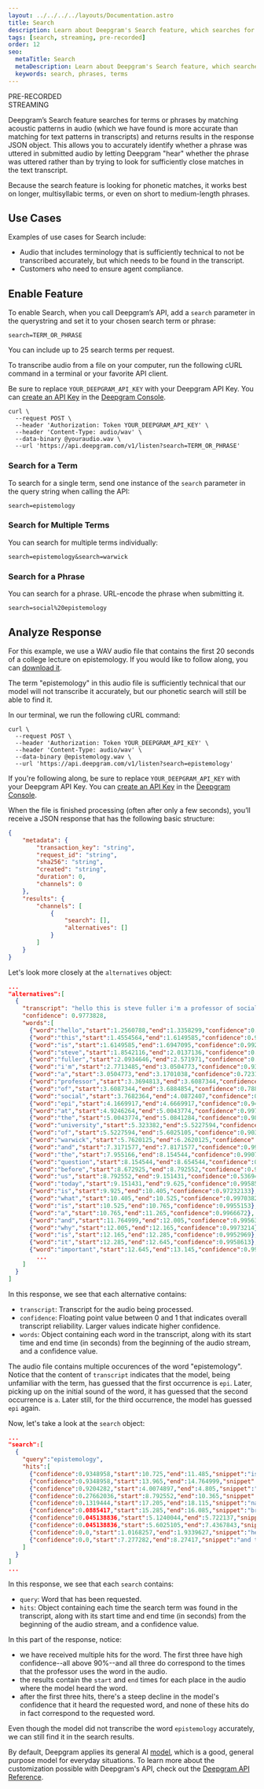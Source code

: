 ---
layout: ../../../../layouts/Documentation.astro
title: Search
description: Learn about Deepgram's Search feature, which searches for terms or phrases in submitted audio.
tags: [search, streaming, pre-recorded]
order: 12
seo:
  metaTitle: Search
  metaDescription: Learn about Deepgram's Search feature, which searches for terms or phrases in submitted audio.
  keywords: search, phrases, terms
---

<div class="badge">PRE-RECORDED</div>
<div class="badge">STREAMING</div>

Deepgram’s Search feature searches for terms or phrases by matching acoustic patterns in audio (which we have found is more accurate than matching for text patterns in transcripts) and returns results in the response JSON object. This allows you to accurately identify whether a phrase was uttered in submitted audio by letting Deepgram "hear" whether the phrase was uttered rather than by trying to look for sufficiently close matches in the text transcript.

<Alert type="info">

Because the search feature is looking for phonetic matches, it works best on longer, multisyllabic terms, or even on short to medium-length phrases.

</Alert>

## Use Cases

Examples of use cases for Search include:

- Audio that includes terminology that is sufficiently technical to not be transcribed accurately, but which needs to be found in the transcript.
- Customers who need to ensure agent compliance.

## Enable Feature

To enable Search, when you call Deepgram’s API, add a `search` parameter in the querystring and set it to your chosen search term or phrase:

`search=TERM_OR_PHRASE`

<Alert type="info">

You can include up to 25 search terms per request.

</Alert>

To transcribe audio from a file on your computer, run the following cURL command in a terminal or your favorite API client.

<Alert type="info">

Be sure to replace `YOUR_DEEPGRAM_API_KEY` with your Deepgram API Key. You can [create an API Key](/documentation/getting-started/authentication/#create-an-api-key) in the [Deepgram Console](https://console.deepgram.com).

</Alert>

<CodeGroup title="curl">

<CodeBlock label="curl" active>

```curl
curl \
  --request POST \
  --header 'Authorization: Token YOUR_DEEPGRAM_API_KEY' \
  --header 'Content-Type: audio/wav' \
  --data-binary @youraudio.wav \
  --url 'https://api.deepgram.com/v1/listen?search=TERM_OR_PHRASE'
```

</CodeBlock>

</CodeGroup>

### Search for a Term

To search for a single term, send one instance of the `search` parameter in the query string when calling the API:

`search=epistemology`

### Search for Multiple Terms

You can search for multiple terms individually:

`search=epistemology&search=warwick`

### Search for a Phrase

You can search for a phrase. URL-encode the phrase when submitting it.

`search=social%20epistemology`

## Analyze Response

For this example, we use a WAV audio file that contains the first 20 seconds of a college lecture on epistemology. If you would like to follow along, you can [download it](https://developers.deepgram.com/data/audio/epistemology.wav).

The term "epistemology" in this audio file is sufficiently technical that our model will not transcribe it accurately, but our phonetic search will still be able to find it.

In our terminal, we run the following cURL command:

<CodeGroup title="curl">

<CodeBlock label="curl" active>

```curl
curl \
  --request POST \
  --header 'Authorization: Token YOUR_DEEPGRAM_API_KEY' \
  --header 'Content-Type: audio/wav' \
  --data-binary @epistemology.wav \
  --url 'https://api.deepgram.com/v1/listen?search=epistemology'
```

</CodeBlock>

</CodeGroup>

<Alert type="info">

If you're following along, be sure to replace `YOUR_DEEPGRAM_API_KEY` with your Deepgram API Key. You can [create an API Key](/documentation/getting-started/authentication/#create-an-api-key) in the [Deepgram Console](https://console.deepgram.com).

</Alert>

When the file is finished processing (often after only a few seconds), you’ll receive a JSON response that has the following basic structure:

```json
{
	"metadata": {
		"transaction_key": "string",
		"request_id": "string",
		"sha256": "string",
		"created": "string",
		"duration": 0,
		"channels": 0
	},
	"results": {
		"channels": [
			{
				"search": [],
				"alternatives": []
			}
		]
	}
}
```

Let's look more closely at the `alternatives` object:

```json
...
"alternatives":[
  {
    "transcript": "hello this is steve fuller i'm a professor of social epi at the university of warwick and the question before us today is what is a and why is it important epi is the branch philosophy that is concerned with the nature of knowledge",
    "confidence": 0.9773828,
    "words":[
      {"word":"hello","start":1.2560788,"end":1.3358299,"confidence":0.9822957},
      {"word":"this","start":1.4554564,"end":1.6149585,"confidence":0.9968176},
      {"word":"is","start":1.6149585,"end":1.6947095,"confidence":0.99250376},
      {"word":"steve","start":1.8542116,"end":2.0137136,"confidence":0.9731628},
      {"word":"fuller","start":2.0934646,"end":2.571971,"confidence":0.96580666},
      {"word":"i'm","start":2.7713485,"end":3.0504773,"confidence":0.9305737},
      {"word":"a","start":3.0504773,"end":3.1701038,"confidence":0.7231769},
      {"word":"professor","start":3.3694813,"end":3.6087344,"confidence":0.99558073},
      {"word":"of","start":3.6087344,"end":3.6884854,"confidence":0.788455},
      {"word":"social","start":3.7682364,"end":4.0872407,"confidence":0.95528334},
      {"word":"epi","start":4.1669917,"end":4.6669917,"confidence":0.94882053},
      {"word":"at","start":4.9246264,"end":5.0043774,"confidence":0.99730706},
      {"word":"the","start":5.0043774,"end":5.0841284,"confidence":0.9836394},
      {"word":"university","start":5.323382,"end":5.5227594,"confidence":0.99867153},
      {"word":"of","start":5.5227594,"end":5.6025105,"confidence":0.9036443},
      {"word":"warwick","start":5.7620125,"end":6.2620125,"confidence":0.8316657},
      {"word":"and","start":7.3171577,"end":7.8171577,"confidence":0.99326575},
      {"word":"the","start":7.955166,"end":8.154544,"confidence":0.9907726},
      {"word":"question","start":8.154544,"end":8.654544,"confidence":0.9949497},
      {"word":"before","start":8.672925,"end":8.792552,"confidence":0.99731004},
      {"word":"us","start":8.792552,"end":9.151431,"confidence":0.5369464},
      {"word":"today","start":9.151431,"end":9.625,"confidence":0.99585694},
      {"word":"is","start":9.925,"end":10.405,"confidence":0.97232133},
      {"word":"what","start":10.405,"end":10.525,"confidence":0.9970382},
      {"word":"is","start":10.525,"end":10.765,"confidence":0.9955153},
      {"word":"a","start":10.765,"end":11.265,"confidence":0.9966672},
      {"word":"and","start":11.764999,"end":12.005,"confidence":0.995635},
      {"word":"why","start":12.005,"end":12.165,"confidence":0.9973214},
      {"word":"is","start":12.165,"end":12.285,"confidence":0.9952969},
      {"word":"it","start":12.285,"end":12.645,"confidence":0.9958613},
      {"word":"important","start":12.645,"end":13.145,"confidence":0.99294335},
        ...
    ]
  }
]
```

In this response, we see that each alternative contains:

- `transcript`: Transcript for the audio being processed.
- `confidence`: Floating point value between 0 and 1 that indicates overall transcript reliability. Larger values indicate higher confidence.
- `words`: Object containing each word in the transcript, along with its start time and end time (in seconds) from the beginning of the audio stream, and a confidence value.

The audio file contains multiple occurences of the word "epistemology". Notice that the content of `transcript` indicates that the model, being unfamiliar with the term, has guessed that the first occurrence is `epi`. Later, picking up on the initial sound of the word, it has guessed that the second occurrence is `a`. Later still, for the third occurrence, the model has guessed `epi` again.

Now, let's take a look at the `search` object:

```json
...
"search":[
  {
    "query":"epistemology",
    "hits":[
      {"confidence":0.9348958,"start":10.725,"end":11.485,"snippet":"is a"},
      {"confidence":0.9348958,"start":13.965,"end":14.764999,"snippet":"epi"},
      {"confidence":0.9204282,"start":4.0074897,"end":4.805,"snippet":"social epi"},
      {"confidence":0.27662036,"start":8.792552,"end":10.365,"snippet":"us today is"},
      {"confidence":0.1319444,"start":17.205,"end":18.115,"snippet":"nature of knowledge"},
      {"confidence":0.0885417,"start":15.285,"end":16.085,"snippet":"branch philosophy"},
      {"confidence":0.045138836,"start":5.1240044,"end":5.722137,"snippet":"university of"},
      {"confidence":0.045138836,"start":5.6025105,"end":7.4367843,"snippet":"warwick and"},
      {"confidence":0.0,"start":1.0168257,"end":1.9339627,"snippet":"hello this is steve"},
      {"confidence":0.0,"start":7.277282,"end":8.27417,"snippet":"and the question"}
    ]
  }
]
...
```

In this response, we see that each `search` contains:

- `query`: Word that has been requested.
- `hits`: Object containing each time the search term was found in the transcript, along with its start time and end time (in seconds) from the beginning of the audio stream, and a confidence value.

In this part of the response, notice:

- we have received multiple hits for the word. The first three have high confidence--all above 90%--and all three do correspond to the times that the professor uses the word in the audio.
- the results contain the `start` and `end` times for each place in the audio where the model heard the word.
- after the first three hits, there's a steep decline in the model's confidence that it heard the requested word, and none of these hits do in fact correspond to the requested word.

Even though the model did not transcribe the word `epistemology` accurately, we can still find it in the search results.

<Alert type="info">

By default, Deepgram applies its general AI [model](/api-reference/#model-pr), which is a good, general purpose model for everyday situations. To learn more about the customization possible with Deepgram's API, check out the [Deepgram API Reference](/api-reference/).

</Alert>
